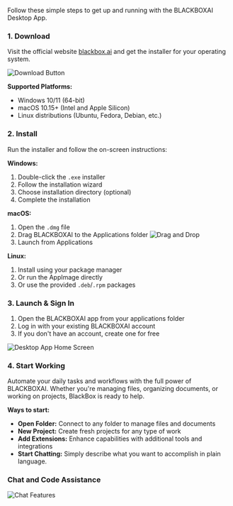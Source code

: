 Follow these simple steps to get up and running with the BLACKBOXAI Desktop App.
### 1. Download

Visit the official website [blackbox.ai](https://www.blackbox.ai/) and get the installer for your operating system.

![Download Button](/images/desktop-app/desktop_app-download-button.png)

**Supported Platforms:**
- Windows 10/11 (64-bit)
- macOS 10.15+ (Intel and Apple Silicon)
- Linux distributions (Ubuntu, Fedora, Debian, etc.)

### 2. Install

Run the installer and follow the on-screen instructions:

**Windows:**
1. Double-click the `.exe` installer
2. Follow the installation wizard
3. Choose installation directory (optional)
4. Complete the installation

**macOS:**
1. Open the `.dmg` file
2. Drag BLACKBOXAI to the Applications folder
![Drag and Drop](/images/desktop-app/desktop_app-drag-drop-to-applications.png)
3. Launch from Applications

**Linux:**
1. Install using your package manager
2. Or run the AppImage directly
3. Or use the provided `.deb`/`.rpm` packages

### 3. Launch & Sign In

1. Open the BLACKBOXAI app from your applications folder
2. Log in with your existing BLACKBOXAI account
3. If you don't have an account, create one for free

![Desktop App Home Screen](/images/desktop-app/desktop_app-Home.jpeg)

### 4. Start Working

Automate your daily tasks and workflows with the full power of BLACKBOXAI. Whether you're managing files, organizing documents, or working on projects, BlackBox is ready to help.

**Ways to start:**
- **Open Folder:** Connect to any folder to manage files and documents
- **New Project:** Create fresh projects for any type of work
- **Add Extensions:** Enhance capabilities with additional tools and integrations
- **Start Chatting:** Simply describe what you want to accomplish in plain language.


### Chat and Code Assistance
![Chat Features](/images/desktop-app/desktop_app-chat-features.png)

